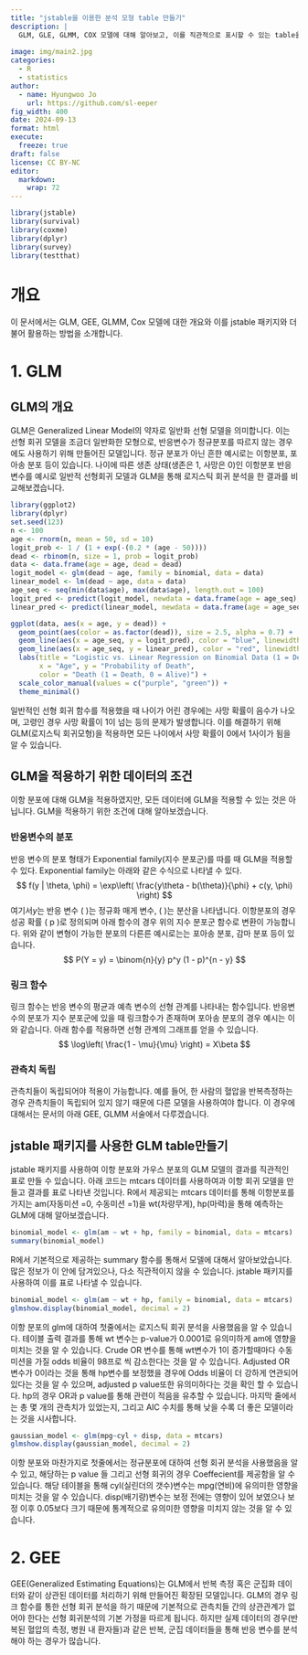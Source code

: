 ```yaml
---
title: "jstable을 이용한 분석 모형 table 만들기"
description: |
  GLM, GLE, GLMM, COX 모델에 대해 알아보고, 이를 직관적으로 표시할 수 있는 table을 만들어봅니다.
  
image: img/main2.jpg
categories:
  - R
  - statistics
author:
  - name: Hyungwoo Jo
    url: https://github.com/sl-eeper
fig_width: 400
date: 2024-09-13
format: html
execute:
  freeze: true
draft: false
license: CC BY-NC
editor: 
  markdown: 
    wrap: 72
---
```


```r
library(jstable)
library(survival)
library(coxme)
library(dplyr)
library(survey)
library(testthat)
```

# 개요

이 문서에서는 GLM, GEE, GLMM, Cox 모델에 대한 개요와 이를 jstable
패키지와 더불어 활용하는 방법을 소개합니다.

# 1. GLM

## GLM의 개요

GLM은 Generalized Linear Model의 약자로 일반화 선형 모델을 의미합니다.
이는 선형 회귀 모델을 조금더 일반화한 모형으로, 반응변수가 정규분포를 따르지 않는 경우에도 사용하기 위해 만들어진
모델입니다. 정규 분포가 아닌 흔한 예시로는 이항분포, 포아송 분포 등이
있습니다. 나이에 따른 생존 상태(생존은 1, 사망은 0)인 이항분포 반응변수를 예시로 일반적 선형회귀 모델과 GLM을 통해 로지스틱 회귀 분석을 한 결과를 비교해보겠습니다. 

```r
library(ggplot2)
library(dplyr)
set.seed(123)
n <- 100
age <- rnorm(n, mean = 50, sd = 10)  
logit_prob <- 1 / (1 + exp(-(0.2 * (age - 50))))  
dead <- rbinom(n, size = 1, prob = logit_prob) 
data <- data.frame(age = age, dead = dead)
logit_model <- glm(dead ~ age, family = binomial, data = data)
linear_model <- lm(dead ~ age, data = data)
age_seq <- seq(min(data$age), max(data$age), length.out = 100)
logit_pred <- predict(logit_model, newdata = data.frame(age = age_seq), type = "response")
linear_pred <- predict(linear_model, newdata = data.frame(age = age_seq))

ggplot(data, aes(x = age, y = dead)) +
  geom_point(aes(color = as.factor(dead)), size = 2.5, alpha = 0.7) +  
  geom_line(aes(x = age_seq, y = logit_pred), color = "blue", linewidth = 1.2) +  
  geom_line(aes(x = age_seq, y = linear_pred), color = "red", linewidth = 1.2, linetype = "dashed") +  
  labs(title = "Logistic vs. Linear Regression on Binomial Data (1 = Death, 0 = Alive)",
       x = "Age", y = "Probability of Death",
       color = "Death (1 = Death, 0 = Alive)") +
  scale_color_manual(values = c("purple", "green")) +  
  theme_minimal()
```
 일반적인 선형 회귀 함수를 적용했을 때 나이가 어린 경우에는 사망 확률이 음수가 나오며, 고령인 경우 사망 확률이 1이 넘는 등의 문제가 발생합니다. 이를 해결하기 위해 GLM(로지스틱 회귀모형)을 적용하면 모든 나이에서 사망 확률이 0에서 1사이가 됨을 알 수 있습니다. 

## GLM을 적용하기 위한 데이터의 조건
 이항 분포에 대해 GLM을 적용하였지만, 모든 데이터에 GLM을 적용할 수 있는 것은 아닙니다. GLM을 적용하기 위한 조건에 대해 알아보겠습니다.

### 반응변수의 분포
 반응 변수의 분포 형태가 Exponential family(지수 분포군)를 따를 때 GLM을 적용할 수 있다. Exponential family는 아래와 같은 수식으로 나타낼 수 있다. 
$$
f(y | \theta, \phi) = \exp\left( \frac{y\theta - b(\theta)}{\phi} + c(y, \phi) \right)
$$
 여기서$y$는 반응 변수 \( \theta \)는 정규화 매게 변수,   \( \phi \)는 분산을 나타냅니다. 이항분포의 경우 성공 확률 \( p \)로 정의되며 아래 함수의 경우 위의 지수 분포군 함수로 변환이 가능합니다. 위와 같이 변형이 가능한 분포의 다른른 예시로는는 포아송 분포, 감마 분포 등이 있습니다.
$$
P(Y = y) = \binom{n}{y} p^y (1 - p)^{n - y}
$$

### 링크 함수
 링크 함수는 반응 변수의 평균과 예측 변수의 선형 관계를 나타내는 함수입니다. 반응변수의 분포가 지수 분포군에 있을 때 링크함수가 존재하며 포아송 분포의 경우 예시는 이와 같습니다. 아래 함수를 적용하면 선형 관계의 그래프를 얻을 수 있습니다.
$$
\log\left( \frac{1 - \mu}{\mu} \right) = X\beta
$$

### 관측치 독립
 관측치들이 독립되어야 적용이 가능합니다. 예를 들어, 한 사람의 혈압을 반복측정하는 경우 관측치들이 독립되어 있지 않기 때문에 다른 모델을 사용하여야 합니다. 이 경우에 대해서는 문서의 아래 GEE, GLMM 서술에서 다루겠습니다.

## jstable 패키지를 사용한 GLM table만들기
 jstable 패키지를 사용하여 이항 분포와 가우스 분포의 GLM 모델의 결과를 직관적인 표로 만들 수 있습니다. 아래 코드는 mtcars 데이터를 사용하여과 이항 회귀 모델을 만들고 결과를 표로 나타낸 것입니다. R에서 제공되는 mtcars 데이터를 통해 이항분포를 가지는 am(자동미션 =0, 수동미션 =1)을 wt(차량무게), hp(마력)을 통해 예측하는 GLM에 대해 알아보겠습니다. 
```r
binomial_model <- glm(am ~ wt + hp, family = binomial, data = mtcars)
summary(binomial_model)
```
 R에서 기본적으로 제공하는 summary 함수를 통해서 모델에 대해서 알아보았습니다. 많은 정보가 이 안에 담겨있으나, 다소 직관적이지 않을 수 있습니다. jstable 패키지를 사용하여 이를 표로 나타낼 수 있습니다. 
```r
binomial_model <- glm(am ~ wt + hp, family = binomial, data = mtcars)
glmshow.display(binomial_model, decimal = 2)
```
 이항 분포의 glm에 대하여 첫줄에서는 로지스틱 회귀 분석을 사용했음을 알 수 있습니다. 
테이블 출력 결과를 통해 wt 변수는 p-value가 0.0001로 유의미하게 am에 영향을 미치는 것을 알 수 있습니다. Crude OR 변수를 통해 wt변수가 1이 증가할때마다 수동미션을 가질 odds 비율이 98프로 씩 감소한다는 것을 알 수 있습니다. Adjusted OR 변수가 0이라는 것을 통해 hp변수를 보정했을 경우에 Odds 비율이 더 강하게 연관되어 있다는 것을 알 수 있으며, adjusted p value또한 유의미하다는 것을 확인 할 수 있습니다. hp의 경우 OR과 p value를 통해 관련이 적음을 유추할 수 있습니다. 마지막 줄에서는 총 몇 개의 관측치가 있었는지, 그리고 AIC 수치를 통해 낮을 수록 더 좋은 모델이라는 것을 시사합니다.
```r
gaussian_model <- glm(mpg~cyl + disp, data = mtcars)
glmshow.display(gaussian_model, decimal = 2)
```
 이항 분포와 마찬가지로 첫줄에서는 정규분포에 대하여 선형 회귀 분석을 사용했음을 알 수 있고, 해당하는 p value 들 그리고 선형 회귀의 경우 Coeffecient를 제공함을 알 수 있습니다. 해당 테이블을 통해 cyl(실린더의 갯수)변수는 mpg(연비)에 유의미한 영향을 미치는 것을 알 수 있습니다. disp(배기량)변수는 보정 전에는 영향이 있어 보였으나 보정 이후 0.05보다 크기 때문에 통계적으로 유의미한 영향을 미치지 않는 것을 알 수 있습니다. 

# 2. GEE
GEE(Generalized Estimating Equations)는 GLM에서 반복 측정 혹은 군집화 데이터와 같이 상관된 데이터를 처리하기 위해 만들어진 확장된 모델입니다. GLM의 경우 링크 함수를 통한 선형 회귀 분석을 하기 때문에 기본적으로 관측치들 간의 상관관계가 없어야 한다는 선형 회귀분석의 기본 가정을 따르게 됩니다. 하지만 실제 데이터의 경우(반복된 혈압의 측정, 병원 내 환자들)과 같은 반복, 군집 데이터들을 통해 반응 변수를 분석해야 하는 경우가 많습니다.